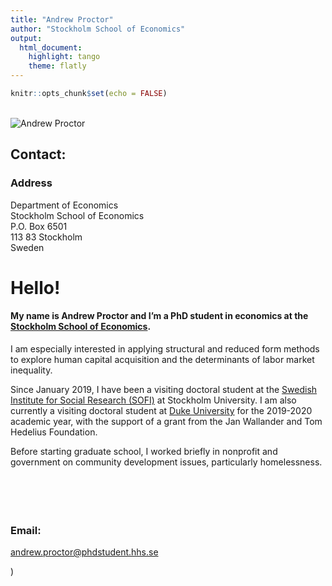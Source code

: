```yaml
---
title: "Andrew Proctor"
author: "Stockholm School of Economics"
output:
  html_document:
    highlight: tango
    theme: flatly
---
```


```r
knitr::opts_chunk$set(echo = FALSE)
```


<div class = "row">
<div class = "col-md-6">
<br>
<img src="handels.jpg" alt="Andrew Proctor">

## Contact:

### Address
  Department of Economics <br>
  Stockholm School of Economics <br>
  P.O. Box 6501 <br>
  113 83 Stockholm <br>
  Sweden


</div
<div class = "col-md-6">
# Hello!

#### My name is Andrew Proctor and I'm a PhD student in economics at the [Stockholm School of Economics](https://www.hhs.se/en/research/departments/de/).####

I am especially interested in applying structural and reduced form 
methods to explore human capital acquisition and the determinants of labor 
market inequality.  

Since January 2019, I have been a visiting doctoral student at the 
[Swedish Institute for Social Research (SOFI)](https://www.sofi.su.se/english/) 
at Stockholm University. I am also currently a visiting doctoral student at 
[Duke University](https://econ.duke.edu/) for the 2019-2020 academic year, with the 
support of a grant from the Jan Wallander and Tom Hedelius Foundation. 

Before starting graduate school, I worked briefly in nonprofit and government on 
community development issues, particularly homelessness.
<br>
<br>
<br>
<br>
<br>

### Email:  
<a href = "mailto: andrew.proctor@phdstudent.hhs.se ">andrew.proctor@phdstudent.hhs.se</a>
</div>)
</div>

<br>





